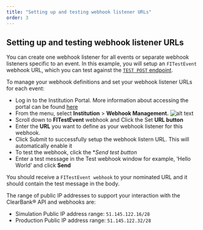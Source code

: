 ```yaml
---
title: "Setting up and testing webhook listener URLs"
order: 3
---
```


## Setting up and testing webhook listener URLs

You can create one webhook listener for all events or separate webhook listeners specific to an event.
In this example, you will setup an `FITestEvent` webhook URL, which you can test against the [`TEST POST` endpoint](#test-endpoints).

To manage your webhook definitions and set your webhook listener URLs for each event:
- Log in to the Institution Portal. More information about accessing the portal can be found [here](/#what-you-need-to-get-started)
- From the menu, select **Institution** > **Webhook Management.**
![alt text](/assets/images/webhook-management-page.png "webhook Management page")
- Scroll down to **FITestEvent** webhook and Click the Set **URL button**
- Enter the **URL** you want to define as your webhook listener for this webhook.
- Click Submit to successfully setup the webhook listern URL. This will automatically enable it
- To test the webhook, click the **Send test button*
- Enter a test message in the Test webhook window for example, ‘Hello World’ and click **Send**

You should receive a `FITestEvent webhook` to your nominated URL and it should contain the test message in the body.

The range of public IP addresses to support your interaction with the ClearBank® API and webhooks are:
- Simulation Public IP address range: `51.145.122.16/28`
- Production Public IP address range: `51.145.122.32/28`
